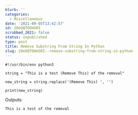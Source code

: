 ```yaml
---
blurb: ''
categories:
  - Miscellaneous
date: '2021-09-05T13:42:57'
id: 20eOQTOOmSRI
scrubbed_2021: false
status: unpublished
type: post
title: Remove Substring From String In Python
slug: 20eOQTOOmSRI--remove-substring-from-string-in-python
---
```


```
#!/usr/bin/env python3

string = "This is a test (Remove This) of the removal"

new_string = string.replace('(Remove This) ', '')

print(new_string)
```

Outputs:

```
This is a test of the removal
```
